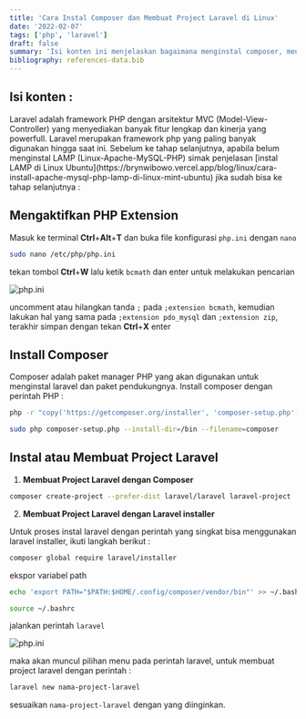 ```yaml
---
title: 'Cara Instal Composer dan Membuat Project Laravel di Linux'
date: '2022-02-07'
tags: ['php', 'laravel']
draft: false
summary: 'Isi konten ini menjelaskan bagaimana menginstal composer, mengaktifkan ekstensi php, dan membuat project laravel'
bibliography: references-data.bib
---
```


## Isi konten :

<TOCInline toc={props.toc} exclude="Isi konten :" toHeading={2} />
Laravel adalah framework PHP dengan arsitektur MVC (Model-View-Controller) yang menyediakan banyak fitur
lengkap dan kinerja yang powerfull. Laravel merupakan framework php yang paling banyak digunakan hingga
saat ini. Sebelum ke tahap selanjutnya, apabila belum menginstal LAMP (Linux-Apache-MySQL-PHP) simak
penjelasan [instal LAMP di Linux Ubuntu](https://brynwibowo.vercel.app/blog/linux/cara-install-apache-mysql-php-lamp-di-linux-mint-ubuntu)
jika sudah bisa ke tahap selanjutnya :

## Mengaktifkan PHP Extension

Masuk ke terminal **Ctrl**+**Alt**+**T** dan buka file konfigurasi `php.ini` dengan `nano`

```bash
sudo nano /etc/php/php.ini
```

tekan tombol **Ctrl**+**W** lalu ketik `bcmath` dan enter untuk melakukan pencarian

![php.ini](/static/images/php-ini.png)

uncomment atau hilangkan tanda `;` pada `;extension bcmath`, kemudian lakukan hal yang sama pada
`;extension pdo_mysql` dan `;extension zip`, terakhir simpan dengan tekan **Ctrl**+**X** enter

## Install Composer

Composer adalah paket manager PHP yang akan digunakan untuk menginstal laravel dan paket pendukungnya.
Install composer dengan perintah PHP :

```bash
php -r "copy('https://getcomposer.org/installer', 'composer-setup.php');"
```

```bash
sudo php composer-setup.php --install-dir=/bin --filename=composer
```

## Instal atau Membuat Project Laravel

1. **Membuat Project Laravel dengan Composer**

```bash
composer create-project --prefer-dist laravel/laravel laravel-project
```

2. **Membuat Project Laravel dengan Laravel installer**

Untuk proses instal laravel dengan perintah yang singkat bisa menggunakan laravel installer, ikuti langkah berikut :

```bash
composer global require laravel/installer
```

ekspor variabel path

```bash
echo 'export PATH="$PATH:$HOME/.config/composer/vendor/bin"' >> ~/.bashrc
```

```bash
source ~/.bashrc
```

jalankan perintah `laravel`

![php.ini](/static/images/laravel.png)

maka akan muncul pilihan menu pada perintah laravel, untuk membuat project laravel dengan perintah :

```bash
laravel new nama-project-laravel
```

sesuaikan `nama-project-laravel` dengan yang diinginkan.

